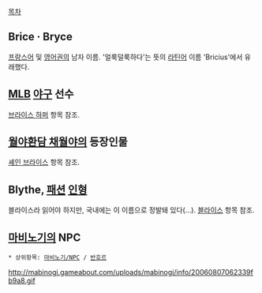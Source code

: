 [[목차]]

== Brice · Bryce ==
[[프랑스어]] 및 [[영어]]권의 남자 이름. '얼룩덜룩하다'는 뜻의 [[라틴어]] 이름 'Bricius'에서 유래했다.

== [[MLB]] [[야구]] 선수 ==
[[브라이스 하퍼]] 항목 참조.

== [[월야환담 채월야]]의 등장인물 ==
[[셰인 브라이스]] 항목 참조.

== Blythe, [[패션]] [[인형]] ==
블라이스라 읽어야 하지만, 국내에는 이 이름으로 정발돼 있다(...). [[블라이스]] 항목 참조.

== [[마비노기]]의 NPC ==
 * 상위항목: [[마비노기/NPC]] / [[반호르]]

http://mabinogi.gameabout.com/uploads/mabinogi/info/20060807062339fb9a8.gif
